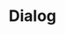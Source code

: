 ---
title: Dialog
description: A dialog is a type of modal window that appears in front of app content to provide critical information or ask for a decision.
---